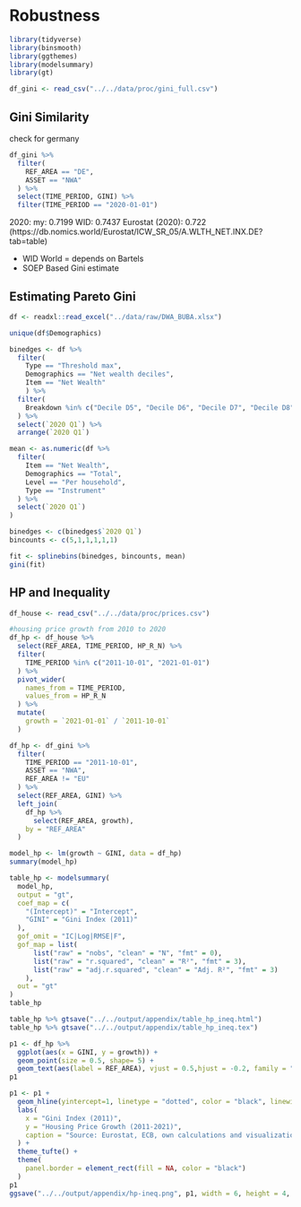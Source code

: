 # Robustness

```r
library(tidyverse)
library(binsmooth)
library(ggthemes)
library(modelsummary)
library(gt)
```

```r
df_gini <- read_csv("../../data/proc/gini_full.csv")
```


## Gini Similarity

check for germany

```r
df_gini %>%
  filter(
    REF_AREA == "DE",
    ASSET == "NWA"
  ) %>%
  select(TIME_PERIOD, GINI) %>%
  filter(TIME_PERIOD == "2020-01-01")
```


2020:
my: 0.7199
WID: 0.7437
Eurostat (2020): 0.722 (https://db.nomics.world/Eurostat/ICW_SR_05/A.WLTH_NET.INX.DE?tab=table)




- WID World = depends on Bartels
- SOEP Based Gini estimate

## Estimating Pareto Gini

```r
df <- readxl::read_excel("../data/raw/DWA_BUBA.xlsx")
```

```r
unique(df$Demographics)
```

```r
binedges <- df %>%
  filter(
    Type == "Threshold max",
    Demographics == "Net wealth deciles",
    Item == "Net Wealth"
    ) %>%
  filter(
    Breakdown %in% c("Decile D5", "Decile D6", "Decile D7", "Decile D8", "Decile D9", "Decile D10")
  ) %>%
  select(`2020 Q1`) %>%
  arrange(`2020 Q1`)

mean <- as.numeric(df %>%
  filter(
    Item == "Net Wealth",
    Demographics == "Total",
    Level == "Per household",
    Type == "Instrument"
  ) %>%
  select(`2020 Q1`) 
)

binedges <- c(binedges$`2020 Q1`)
bincounts <- c(5,1,1,1,1,1)
```

```r
fit <- splinebins(binedges, bincounts, mean)
gini(fit)
```

## HP and Inequality

```r
df_house <- read_csv("../../data/proc/prices.csv")
```

```r
#housing price growth from 2010 to 2020
df_hp <- df_house %>%
  select(REF_AREA, TIME_PERIOD, HP_R_N) %>%
  filter(
    TIME_PERIOD %in% c("2011-10-01", "2021-01-01")
  ) %>%
  pivot_wider(
    names_from = TIME_PERIOD,
    values_from = HP_R_N
  ) %>%
  mutate(
    growth = `2021-01-01` / `2011-10-01`
  )
```

```r
df_hp <- df_gini %>%
  filter(
    TIME_PERIOD == "2011-10-01",
    ASSET == "NWA",
    REF_AREA != "EU"
  ) %>%
  select(REF_AREA, GINI) %>%
  left_join(
    df_hp %>%
      select(REF_AREA, growth),
    by = "REF_AREA"
  )
```

```r
model_hp <- lm(growth ~ GINI, data = df_hp)
summary(model_hp)
```

```r
table_hp <- modelsummary(
  model_hp,
  output = "gt",
  coef_map = c(
    "(Intercept)" = "Intercept",
    "GINI" = "Gini Index (2011)"
  ),
  gof_omit = "IC|Log|RMSE|F",
  gof_map = list(
      list("raw" = "nobs", "clean" = "N", "fmt" = 0),
      list("raw" = "r.squared", "clean" = "R²", "fmt" = 3),
      list("raw" = "adj.r.squared", "clean" = "Adj. R²", "fmt" = 3)
    ),
  out = "gt"
) 
table_hp
```

```r
table_hp %>% gtsave("../../output/appendix/table_hp_ineq.html")
table_hp %>% gtsave("../../output/appendix/table_hp_ineq.tex")
```



```r
p1 <- df_hp %>%
  ggplot(aes(x = GINI, y = growth)) +
  geom_point(size = 0.5, shape= 5) +
  geom_text(aes(label = REF_AREA), vjust = 0.5,hjust = -0.2, family = "serif") 
p1
```

```r
p1 <- p1 +
  geom_hline(yintercept=1, linetype = "dotted", color = "black", linewidth=0.5) +
  labs(
    x = "Gini Index (2011)",
    y = "Housing Price Growth (2011-2021)",
    caption = "Source: Eurostat, ECB, own calculations and visualization"
  ) +
  theme_tufte() +
  theme(
    panel.border = element_rect(fill = NA, color = "black")
  ) 
p1 
ggsave("../../output/appendix/hp-ineq.png", p1, width = 6, height = 4, dpi = 300)
```

